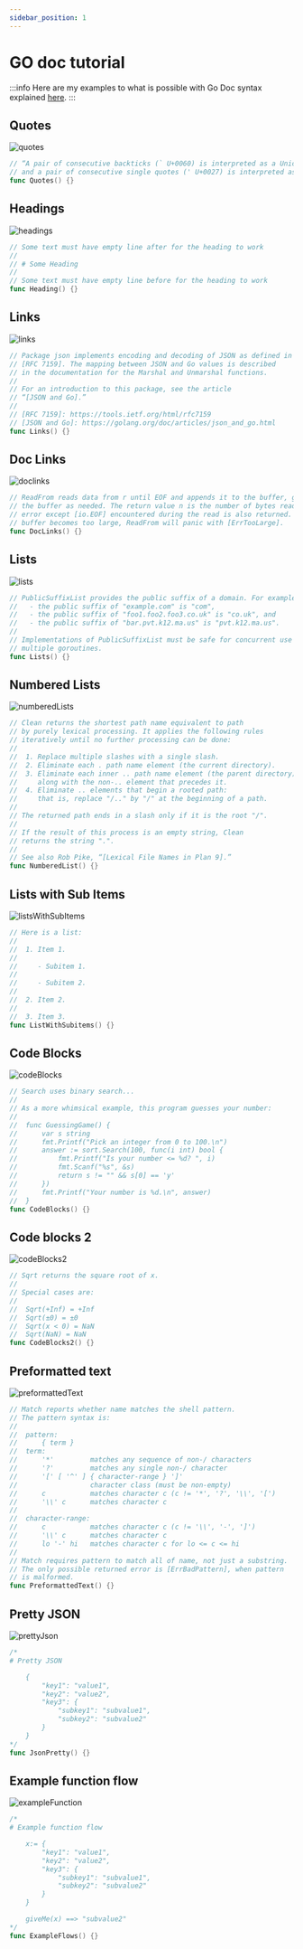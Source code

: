```yaml
---
sidebar_position: 1
---
```


# GO doc tutorial

:::info
Here are my examples to what is possible with Go Doc syntax explained [here](https://tip.golang.org/doc/comment).
:::

## Quotes

![quotes](./img/quotes.png)

```go
// “A pair of consecutive backticks (` U+0060) is interpreted as a Unicode left quote (“ U+201C),
// and a pair of consecutive single quotes (' U+0027) is interpreted as a Unicode right quote (” U+201D).”
func Quotes() {}
```

## Headings

<Resizer percent={60}>![headings](./img/headings.png)</Resizer>

```go
// Some text must have empty line after for the heading to work
//
// # Some Heading
//
// Some text must have empty line before for the heading to work
func Heading() {}
```

## Links

![links](./img/links.png)

```go
// Package json implements encoding and decoding of JSON as defined in
// [RFC 7159]. The mapping between JSON and Go values is described
// in the documentation for the Marshal and Unmarshal functions.
//
// For an introduction to this package, see the article
// “[JSON and Go].”
//
// [RFC 7159]: https://tools.ietf.org/html/rfc7159
// [JSON and Go]: https://golang.org/doc/articles/json_and_go.html
func Links() {}
```

## Doc Links

![doclinks](./img/doclinks.png)

```go
// ReadFrom reads data from r until EOF and appends it to the buffer, growing
// the buffer as needed. The return value n is the number of bytes read. Any
// error except [io.EOF] encountered during the read is also returned. If the
// buffer becomes too large, ReadFrom will panic with [ErrTooLarge].
func DocLinks() {}
```

## Lists

<Resizer percent={80}>![lists](./img/lists.png)</Resizer>

```go
// PublicSuffixList provides the public suffix of a domain. For example:
//   - the public suffix of "example.com" is "com",
//   - the public suffix of "foo1.foo2.foo3.co.uk" is "co.uk", and
//   - the public suffix of "bar.pvt.k12.ma.us" is "pvt.k12.ma.us".
//
// Implementations of PublicSuffixList must be safe for concurrent use by
// multiple goroutines.
func Lists() {}
```

## Numbered Lists

![numberedLists](./img/numberedLists.png)

```go
// Clean returns the shortest path name equivalent to path
// by purely lexical processing. It applies the following rules
// iteratively until no further processing can be done:
//
//  1. Replace multiple slashes with a single slash.
//  2. Eliminate each . path name element (the current directory).
//  3. Eliminate each inner .. path name element (the parent directory)
//     along with the non-.. element that precedes it.
//  4. Eliminate .. elements that begin a rooted path:
//     that is, replace "/.." by "/" at the beginning of a path.
//
// The returned path ends in a slash only if it is the root "/".
//
// If the result of this process is an empty string, Clean
// returns the string ".".
//
// See also Rob Pike, “[Lexical File Names in Plan 9].”
func NumberedList() {}
```

## Lists with Sub Items

<Resizer percent={40}>![listsWithSubItems](./img/listsWithSubItems.png)</Resizer>

```go
// Here is a list:
//
//  1. Item 1.
//
//     - Subitem 1.
//
//     - Subitem 2.
//
//  2. Item 2.
//
//  3. Item 3.
func ListWithSubitems() {}
```

## Code Blocks

<Resizer percent={60}>![codeBlocks](./img/codeBlocks.png)</Resizer>

```go
// Search uses binary search...
//
// As a more whimsical example, this program guesses your number:
//
//	func GuessingGame() {
//	    var s string
//	    fmt.Printf("Pick an integer from 0 to 100.\n")
//	    answer := sort.Search(100, func(i int) bool {
//	        fmt.Printf("Is your number <= %d? ", i)
//	        fmt.Scanf("%s", &s)
//	        return s != "" && s[0] == 'y'
//	    })
//	    fmt.Printf("Your number is %d.\n", answer)
//	}
func CodeBlocks() {}
```

## Code blocks 2

<Resizer percent={30}>![codeBlocks2](./img/codeBlocks2.png)</Resizer>

```go
// Sqrt returns the square root of x.
//
// Special cases are:
//
//	Sqrt(+Inf) = +Inf
//	Sqrt(±0) = ±0
//	Sqrt(x < 0) = NaN
//	Sqrt(NaN) = NaN
func CodeBlocks2() {}
```

## Preformatted text

![preformattedText](./img/preformattedText.png)

```go
// Match reports whether name matches the shell pattern.
// The pattern syntax is:
//
//	pattern:
//	    { term }
//	term:
//	    '*'         matches any sequence of non-/ characters
//	    '?'         matches any single non-/ character
//	    '[' [ '^' ] { character-range } ']'
//	                character class (must be non-empty)
//	    c           matches character c (c != '*', '?', '\\', '[')
//	    '\\' c      matches character c
//
//	character-range:
//	    c           matches character c (c != '\\', '-', ']')
//	    '\\' c      matches character c
//	    lo '-' hi   matches character c for lo <= c <= hi
//
// Match requires pattern to match all of name, not just a substring.
// The only possible returned error is [ErrBadPattern], when pattern
// is malformed.
func PreformattedText() {}
```

## Pretty JSON

<Resizer percent={35}>![prettyJson](./img/prettyJson.png)</Resizer>

```go
/*
# Pretty JSON

	{
		"key1": "value1",
		"key2": "value2",
		"key3": {
		    "subkey1": "subvalue1",
		    "subkey2": "subvalue2"
		}
	}
*/
func JsonPretty() {}
```

## Example function flow

<Resizer percent={40}>![exampleFunction](./img/exampleFunction.png)</Resizer>

```go
/*
# Example function flow

	x:= {
	    "key1": "value1",
	    "key2": "value2",
	    "key3": {
	        "subkey1": "subvalue1",
	        "subkey2": "subvalue2"
	    }
	}

	giveMe(x) ==> "subvalue2"
*/
func ExampleFlows() {}
```
